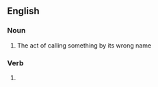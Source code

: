 ==English==

===Noun===
{{en-noun}}

# The act of calling something by its wrong name

===Verb===
{{head|en|verb form}}

# {{present participle of|misname|lang=en|nocat=1}}